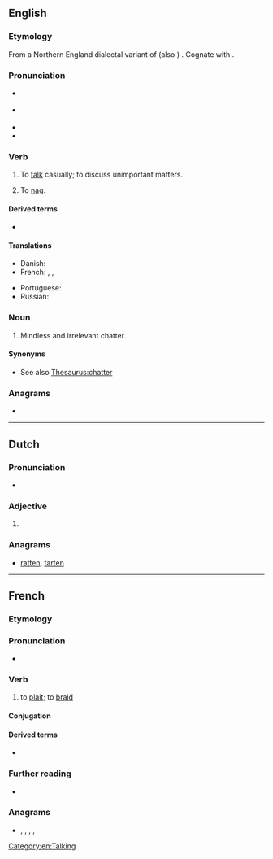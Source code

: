 {{also|Natter|nätter}}
==English==

===Etymology===
From a Northern England dialectal variant of {{m|en|gnatter}} (also {{m|en|knatter}}) {{gloss|"to chatter, grumble; nibble away at"}}. Cognate with {{cog|nds-de|gnattern|t=to mumble, grumble, be grouchy}}.

===Pronunciation===
* {{a|GenAm}} {{IPA|/ˈnætɚ/|lang=en}}
* {{a|RP}} {{IPA|/ˈnætə/|lang=en}}
* {{rhymes|ætə(ɹ)|lang=en}}
* {{hyphenation|nat|ter|lang=en}}

===Verb===
{{en-verb}}

# {{lb|en|colloquial}} To [[talk]] casually; to discuss unimportant matters.
# {{lb|en|Scotland}} To [[nag]].

====Derived terms====
* {{l|en|nattersome}}

====Translations====
{{trans-top|to talk idly}}
* Danish: {{t|da|plapre}}
* French: {{t+|fr|bavarder}}, {{t+|fr|blablater}}, {{t+|fr|papoter}}
{{trans-mid}}
* Portuguese: {{t+|pt|tagarelar}}
* Russian: {{t+|ru|болта́ть|n}}
{{trans-bottom}}

===Noun===
{{en-noun}}

# {{lb|en|colloquial}} Mindless and irrelevant chatter.

====Synonyms====
* See also [[Thesaurus:chatter]]

===Anagrams===
* {{anagrams|en|a=aenrtt|Arnett|attern|ratten|tarten|treant}}

[[Category:en:Talking]]

----

==Dutch==

===Pronunciation===
* {{audio|Nl-natter.ogg|Audio|lang=nl}}

===Adjective===
{{head|nl|adjective form}}

# {{nl-adj form of|comp|nat}}

===Anagrams===
* [[ratten#Dutch|ratten]], [[tarten#Dutch|tarten]]

----

==French==

===Etymology===
{{suffix|fr|natte|er}}

===Pronunciation===
* {{IPA|/na.te/|lang=fr}}

===Verb===
{{fr-verb}}

# to [[plait]]; to [[braid]]

====Conjugation====
{{fr-conj-auto}}

====Derived terms====
* {{l|fr|dénatter}}

===Further reading===
* {{R:TLFi}}

===Anagrams===
* {{l|fr|entrât}}, {{l|fr|ratent}}, {{l|fr|râtent}}, {{l|fr|rentât}}, {{l|fr|tarent}}